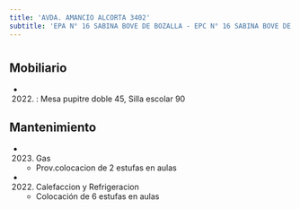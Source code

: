 ```yaml
---
title: 'AVDA. AMANCIO ALCORTA 3402'
subtitle: 'EPA N° 16 SABINA BOVE DE BOZALLA - EPC N° 16 SABINA BOVE DE BOZALLA'
---
```


#


## Mobiliario

*  (2022) : Mesa pupitre doble 45, Silla escolar 90 





## Mantenimiento

*  (2023) Gas 
    + Prov.colocacion de 2 estufas en aulas

*  (2022) Calefaccion y Refrigeracion 
    + Colocación de 6 estufas en aulas



